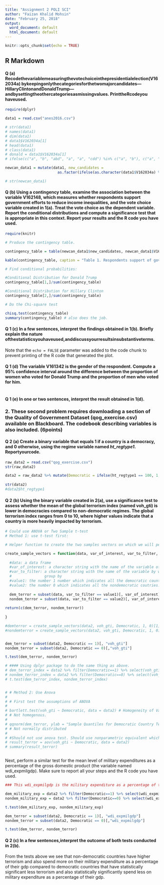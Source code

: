 ---
title: "Assignment 2 POLI SCI"
author: "Faizan Khalid Mohsin"
date: "February 25, 2018"
output:
  word_document: default
  html_document: default
---

```{r setup, include=FALSE}
knitr::opts_chunk$set(echo = TRUE)
```

## R Markdown


#### Q (a) Recodethevariablemeasuringthevotechoiceinthepresidentialelection(V162034a) bykeepingonlythecategoriesforthetwomajorcandidates—HillaryClintonandDonaldTrump—andbysettingtheothercategoriesasmissingvalues. PrinttheRcodeyou haveused.

```{r }

require(dplyr)

data1 = read.csv("anes2016.csv")

# str(data1)
# names(data1)
# dim(data1)
# data1$V162034a[1]
# head(data1)
# class(data1)
# donald = data1$V162034a[1]
# ifelse(c("a", "b", "abd", "a", "a", "cdd") %in% c("a", "b"), c("a", "b", "abd", "a", "a", "cdd"), NA) 

newcan_data1 = mutate(data1, new_candidates = 
                        as.factor(ifelse(as.character(data1$V162034a) %in%  c("1. Hillary Clinton", "2. Donald Trump"), as.character(data1$V162034a), NA)))

# str(newcan_data1)

```

#### Q (b) Using a contingency table, examine the association between the variable V162148, which measures whether respondents support government efforts to reduce income inequalities, and the vote choice variable created in 1(a). Treat the vote choice as the dependent variable. Report the conditional distributions and compute a significance test that is appropriate in this context. Report your results and the R code you have used. 

```{r pressure }

require(knitr)

# Produce the contingency table. 

contingency_table = table(newcan_data1$new_candidates, newcan_data1$V162148)

kable(contingency_table, caption = "Table 1. Respondents support of government efforts to reduce income inequalities per candidate")

# Find conditional probabilities: 

#Conditional Distribution for Donald Trump
contingency_table[1,]/sum(contingency_table)

#Conditional Distribution for Hillary Clinton
contingency_table[2,]/sum(contingency_table)

# Do the Chi-square test

chisq.test(contingency_table)
summary(contingency_table) # also does the job. 

```

#### Q 1 (c) In a few sentences, interpret the findings obtained in 1(b). Briefly explain the nature ofthestatisticsyouhaveused,anddiscussyourresultsinsubstantiveterms.

Note that the `echo = FALSE` parameter was added to the code chunk to prevent printing of the R code that generated the plot.


#### Q 1 (d) The variable V161342 is the gender of the respondent. Compute a 95% confidence interval around the difference between the proportion of women who voted for Donald Trump and the proportion of men who voted for him.

```{r}

```

#### Q 1 (e) In one or two sentences, interpret the result obtained in 1(d).


### 2. These second problem requires downloading a section of the Quality of Government Dataset (qog_exercise.csv) available on Blackboard. The codebook describing variables is also included. (6points) 


#### Q 2 (a) Create a binary variable that equals 1 if a country is a democracy, and 0 otherwise, using the regime variable named *ht_regtype1*. Reportyourcode.

```{r}
raw_data2 = read.csv("qog_exercise.csv")
str(raw_data2)

data2 = raw_data2 %>% mutate(Democratic = ifelse(ht_regtype1 == 100, 1, 0)) # what about NA values. Here we assume if and only if ht_regtype1 is 100, it is a Democratic Country.
            
str(data2)                 
#data2$ht_regtype1

```


#### Q 2 (b) Using the binary variable created in 2(a), use a significance test to assess whether the mean of the global terrorism index (named voh_gti) is lower in democracies compared to non-democratic regimes. The global terrorism index ranges from 0 to 10, where higher values indicate that a country is more heavily impacted by terrorism. 

```{r}

# Could use ANOVA or Two Sample t-test
# Method 1: use t-test first:

# Helper function to create the two samples vectors on which we will perform the two sample t-test. 

create_sample_vectors = function(data, var_of_interest, var_to_filter, value1, value2){
  
  #data: a data frame
  #var_of_interest: a character string with the name of the variable of which we   #                 will compare the means in the t.test
  #var_to_filter: a character string with the name of the variable by which to 
  #               group by
  #value1: the number 1 number which indicates all the democratic countries
  #value2: the number 0 which indicates all the nondemocratic coutries. 
  
  dem_terror = subset(data, var_to_filter == value1)[, var_of_interest]
  nondem_terror = subset(data, var_to_filter == value2)[, var_of_interest] 
  
return(c(dem_terror, nondem_terror))
  
}

#demterror = create_sample_vectors(data2, voh_gti, Democratic, 1, 0)[1]
#nondemterror = create_sample_vectors(data2, voh_gti, Democratic, 1, 0)[2]


dem_terror = subset(data2, Democratic == 1)[, "voh_gti"]
nondem_terror = subset(data2, Democratic == 0)[,"voh_gti"]

t.test(dem_terror, nondem_terror)

# #### Using dplyr package to do the same thing as above. 
# dem_terror_index = data2 %>% filter(Democratic==1) %>% select(voh_gti) 
# nondem_terror_index = data2 %>% filter(Democratic==0) %>% select(voh_gti) 
# t.test(dem_terror_index, nondem_terror_index)


# # Method 2: Use Anova
# 
# # First test the assumptions of ANOVA
# 
# bartlett.test(voh_gti ~ Democratic, data = data2) # Homogeneity of Variances
# # Not homegenous.
# 
# qqnorm(dem_terror, ylab = "Sample Quantiles for Democratic Country Terror Index") ; qqline(nondem_terror, col = 2) # Multivariate normality test
# # Not normally distributed
# 
# #Should not use anova test. Should use nonparametric equivalent which the T-test below does automatically. 
# result_terror = aov(voh_gti ~ Democratic, data = data2)
# summary(result_terror)



```

Next, perform a similar test for the mean level of military expenditures as a percentage of the gross domestic product (the variable named wdi_expmilgdp). Make sure to report all your steps and the R code you have used. 

```{r}

### This wdi_expmilgdp is the military expenditure as a percentage of the gdp. ### Hence should not be between the values of 0 and 1. Or is this between 0 and ### 100. So if a country has the value of 3.4 it means their military expenditure ### as a percentatge of the gdp is 3.4%

dem_military_exp = data2 %>% filter(Democratic==1) %>% select(wdi_expmilgdp)
nondem_military_exp = data2 %>% filter(Democratic==0) %>% select(wdi_expmilgdp)

t.test(dem_military_exp, nondem_military_exp)

dem_terror = subset(data2, Democratic == 1)[, "wdi_expmilgdp"]
nondem_terror = subset(data2, Democratic == 0)[,"wdi_expmilgdp"]

t.test(dem_terror, nondem_terror)

```


#### Q 2 (c) In a few sentences,interpret the outcome of both tests conducted in 2(b).


From the tests above we see that non-democratic countries have higher terrorism and also spend more on their military expenditure as a percentage of their gdp compared to democratic countries that have statistically significant less terrorism and also statistically significantly spend less on military expenditure as a percentage of their gdp. 


